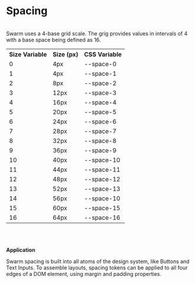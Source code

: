# Spacing

<br/>
Swarm uses a 4-base grid scale. The grig provides values in intervals of 4 with a base space being defined as 16.
<br />

<table className="props-table">
    <tr>
        <th>Size Variable</th>
        <th>Size (px)</th>
        <th>CSS Variable</th>
    </tr>
    <tr>
        <td className="text-code">0</td>
        <td>4px</td>
        <td>--space-0</td>
    </tr>
    <tr>
        <td className="text-code">1</td>
        <td>4px</td>
        <td>--space-1</td>
    </tr>
    <tr>
        <td className="text-code">2</td>
        <td>8px</td>
        <td>--space-2</td>
    </tr>
    <tr>
        <td className="text-code">3</td>
        <td>12px</td>
        <td>--space-3</td>
    </tr>
    <tr>
        <td className="text-code">4</td>
        <td>16px</td>
        <td>--space-4</td>
    </tr>
    <tr>
        <td className="text-code">5</td>
        <td>20px</td>
        <td>--space-5</td>
    </tr>
    <tr>
        <td className="text-code">6</td>
        <td>24px</td>
        <td>--space-6</td>
    </tr>
    <tr>
        <td className="text-code">7</td>
        <td>28px</td>
        <td>--space-7</td>
    </tr>
    <tr>
        <td className="text-code">8</td>
        <td>32px</td>
        <td>--space-8</td>
    </tr>
    <tr>
        <td className="text-code">9</td>
        <td>36px</td>
        <td>--space-9</td>
    </tr>
    <tr>
        <td className="text-code">10</td>
        <td>40px</td>
        <td>--space-10</td>
    </tr>
    <tr>
        <td className="text-code">11</td>
        <td>44px</td>
        <td>--space-11</td>
    </tr>
    <tr>
        <td className="text-code">12</td>
        <td>48px</td>
        <td>--space-12</td>
    </tr>
    <tr>
        <td className="text-code">13</td>
        <td>52px</td>
        <td>--space-13</td>
    </tr>
    <tr>
        <td className="text-code">14</td>
        <td>56px</td>
        <td>--space-10</td>
    </tr>
    <tr>
        <td className="text-code">15</td>
        <td>60px</td>
        <td>--space-15</td>
    </tr>
    <tr>
        <td className="text-code">16</td>
        <td>64px</td>
        <td>--space-16</td>
    </tr>
</table>



<br />
<br />


**Application**

Swarm spacing is built into all atoms of the design system, like Buttons and Text Inputs. To assemble layouts, spacing tokens can be applied to all four edges of a DOM element, using margin and padding properties.

<br />
<br />
